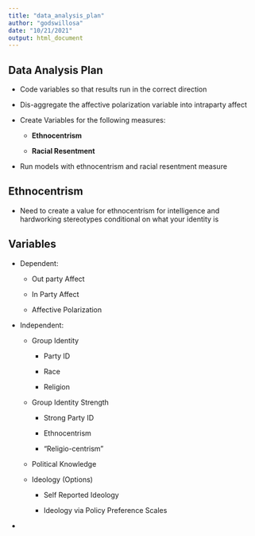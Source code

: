 ```yaml
---
title: "data_analysis_plan"
author: "godswillosa"
date: "10/21/2021"
output: html_document
---
```


## Data Analysis Plan

-   Code variables so that results run in the correct direction

-   Dis-aggregate the affective polarization variable into intraparty affect

-   Create Variables for the following measures:

    -   **Ethnocentrism**

    -   **Racial Resentment**

-   Run models with ethnocentrism and racial resentment measure

## Ethnocentrism

-   Need to create a value for ethnocentrism for intelligence and hardworking stereotypes conditional on what your identity is

## Variables

-   Dependent:

    -   Out party Affect

    -   In Party Affect

    -   Affective Polarization

-   Independent:

    -   Group Identity

        -   Party ID

        -   Race

        -   Religion

    -   Group Identity Strength

        -   Strong Party ID

        -   Ethnocentrism

        -   "Religio-centrism"

    -   Political Knowledge

    -   Ideology (Options)

        -   Self Reported Ideology

        -   Ideology via Policy Preference Scales

-   

